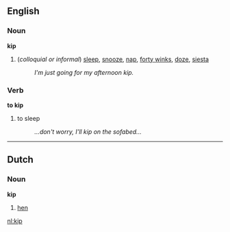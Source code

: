 ==English==
===Noun===
'''kip'''
#(''colloquial or informal'') [[sleep]], [[snooze]], [[nap]], [[forty winks]], [[doze]], [[siesta]]
#:''I'm just going for my afternoon kip.''

===Verb===
'''to kip'''
#to sleep
#:''...don't worry, I'll kip on the sofabed...''


----
==Dutch==
===Noun===
'''kip'''
#[[hen]]

[[nl:kip]]
